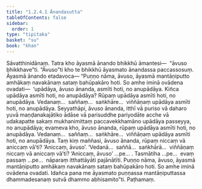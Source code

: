 ```yaml
---
title: "1.2.4.1 Ānandasutta"
tableOfContents: false
sidebar:
  order: 1
type: "tipitaka"
basket: "su"
book: "khan"
---
```



<DynamicBreadcrumb />

<Division number="83" book="khan">

<Paragraph number="466" book="khan">
Sāvatthinidānaṃ. Tatra kho āyasmā ānando bhikkhū āmantesi—  “āvuso bhikkhave”ti. “Āvuso”ti kho te bhikkhū āyasmato ānandassa paccassosuṃ. Āyasmā ānando etadavoca—
</Paragraph>

<Paragraph number="467" book="khan">
“Puṇṇo nāma, āvuso, āyasmā mantāṇiputto amhākaṃ navakānaṃ sataṃ bahūpakāro hoti. So amhe iminā ovādena ovadati—  ‘upādāya, āvuso ānanda, asmīti hoti, no anupādāya. Kiñca upādāya asmīti hoti, no anupādāya? Rūpaṃ upādāya asmīti hoti, no anupādāya. Vedanaṃ…  saññaṃ…  saṅkhāre…  viññāṇaṃ upādāya asmīti hoti, no anupādāya.
</Paragraph>

<Paragraph number="468" book="khan">
Seyyathāpi, āvuso ānanda, itthī vā puriso vā daharo yuvā maṇḍanakajātiko ādāse vā parisuddhe pariyodāte acche vā udakapatte sakaṃ mukhanimittaṃ paccavekkhamāno upādāya passeyya, no anupādāya; evameva kho, āvuso ānanda, rūpaṃ upādāya asmīti hoti, no anupādāya. Vedanaṃ…  saññaṃ…  saṅkhāre…  viññāṇaṃ upādāya asmīti hoti, no anupādāya.
</Paragraph>

<Paragraph number="469" book="khan">
Taṃ kiṃ maññasi, āvuso ānanda, rūpaṃ niccaṃ vā aniccaṃ vā’ti? ‘Aniccaṃ, āvuso’. ‘Vedanā…  saññā…  saṅkhārā…  viññāṇaṃ niccaṃ vā aniccaṃ vā’ti? ‘Aniccaṃ, āvuso’ …pe… . Tasmātiha …pe…  evaṃ passaṃ …pe…  nāparaṃ itthattāyāti pajānātīti. Puṇṇo nāma, āvuso, āyasmā mantāṇiputto amhākaṃ navakānaṃ sataṃ bahūpakāro hoti. So amhe iminā ovādena ovadati. Idañca pana me āyasmato puṇṇassa mantāṇiputtassa dhammadesanaṃ sutvā dhammo abhisamito”ti.

</Paragraph>
</Division>

<Paragraph number="470" type="center" book="khan">
Paṭhamaṃ.
</Paragraph>